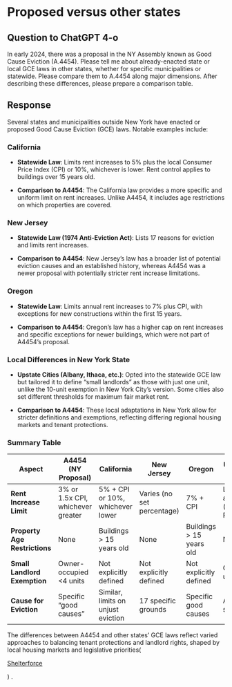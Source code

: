 # Proposed versus other states

## Question to ChatGPT 4-o

In early 2024, there was a proposal in the NY Assembly known as Good Cause Eviction (A.4454). Please tell me about already-enacted state or local GCE laws in other states, whether for specific municipalities or statewide. Please compare them to A.4454 along major dimensions. After describing these differences, please prepare a comparison table.

## Response

Several states and municipalities outside New York have enacted or proposed Good Cause Eviction (GCE) laws. Notable examples include:

### **California**

-   **Statewide Law**: Limits rent increases to 5% plus the local Consumer Price Index (CPI) or 10%, whichever is lower. Rent control applies to buildings over 15 years old.

-   **Comparison to A4454**: The California law provides a more specific and uniform limit on rent increases. Unlike A4454, it includes age restrictions on which properties are covered.

### **New Jersey**

-   **Statewide Law (1974 Anti-Eviction Act)**: Lists 17 reasons for eviction and limits rent increases.

-   **Comparison to A4454**: New Jersey's law has a broader list of potential eviction causes and an established history, whereas A4454 was a newer proposal with potentially stricter rent increase limitations.

### **Oregon**

-   **Statewide Law**: Limits annual rent increases to 7% plus CPI, with exceptions for new constructions within the first 15 years.

-   **Comparison to A4454**: Oregon's law has a higher cap on rent increases and specific exceptions for newer buildings, which were not part of A4454’s proposal.

### **Local Differences in New York State**

-   **Upstate Cities (Albany, Ithaca, etc.)**: Opted into the statewide GCE law but tailored it to define "small landlords" as those with just one unit, unlike the 10-unit exemption in New York City's version. Some cities also set different thresholds for maximum fair market rent.

-   **Comparison to A4454**: These local adaptations in New York allow for stricter definitions and exemptions, reflecting differing regional housing markets and tenant protections.

### Summary Table

| Aspect | A4454 (NY Proposal) | California | New Jersey | Oregon | Upstate NY Cities |
|----|----|----|----|----|----|
| **Rent Increase Limit** | 3% or 1.5x CPI, whichever greater | 5% + CPI or 10%, whichever lower | Varies (no set percentage) | 7% + CPI | Local adjustments (e.g., 245% FMR) |
| **Property Age Restrictions** | None | Buildings \> 15 years old | None | Buildings \> 15 years old | None |
| **Small Landlord Exemption** | Owner-occupied \<4 units | Not explicitly defined | Not explicitly defined | Not explicitly defined | Often 1-unit owners |
| **Cause for Eviction** | Specific “good causes” | Similar, limits on unjust eviction | 17 specific grounds | Specific good causes | Adapts state law |

The differences between A4454 and other states' GCE laws reflect varied approaches to balancing tenant protections and landlord rights, shaped by local housing markets and legislative priorities​(

[Shelterforce](https://shelterforce.org/2024/07/12/in-upstate-new-york-the-fight-for-good-cause-continues/)

) .
